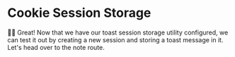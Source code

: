 # Cookie Session Storage

👨‍💼 Great! Now that we have our toast session storage utility configured, we can
test it out by creating a new session and storing a toast message in it. Let's
head over to the note route.
